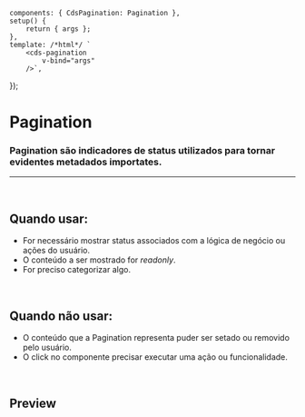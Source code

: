 
<Meta of={PaginationStories} />

	components: { CdsPagination: Pagination },
	setup() {
		return { args };
	},
	template: /*html*/ `
		<cds-pagination
			v-bind="args"
		/>`,
});

# Pagination

### Pagination são indicadores de status utilizados para tornar evidentes metadados importates.

***

<br />

## Quando usar:

* For necessário mostrar status associados com a lógica de negócio ou ações do usuário.
* O conteúdo a ser mostrado for *readonly*.
* For preciso categorizar algo.

<br />

## Quando não usar:

* O conteúdo que a Pagination representa puder ser setado ou removido pelo usuário.
* O click no componente precisar executar uma ação ou funcionalidade.

<br />

## Preview

<Canvas>
  <Story of={PaginationStories.Pagination} />
</Canvas>

<Controls />
